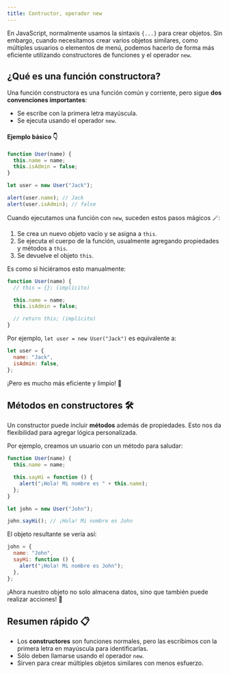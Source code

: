 ```yaml
---
title: Contructor, operador new
---
```


En JavaScript, normalmente usamos la sintaxis `{...}` para crear objetos. Sin embargo, cuando necesitamos crear varios objetos similares, como múltiples usuarios o elementos de menú, podemos hacerlo de forma más eficiente utilizando constructores de funciones y el operador `new`.

## ¿Qué es una función constructora?

Una función constructora es una función común y corriente, pero sigue **dos convenciones importantes**:

- Se escribe con la primera letra mayúscula.
- Se ejecuta usando el operador `new`.

#### Ejemplo básico 👇

```js
function User(name) {
  this.name = name;
  this.isAdmin = false;
}

let user = new User("Jack");

alert(user.name); // Jack
alert(user.isAdmin); // false
```

Cuando ejecutamos una función con `new`, suceden estos pasos mágicos 🪄:

1. Se crea un nuevo objeto vacío y se asigna a `this`.
2. Se ejecuta el cuerpo de la función, usualmente agregando propiedades y métodos a `this`.
3. Se devuelve el objeto `this`.

Es como si hiciéramos esto manualmente:

```js
function User(name) {
  // this = {}; (implícito)

  this.name = name;
  this.isAdmin = false;

  // return this; (implícito)
}
```

Por ejemplo, `let user = new User("Jack")` es equivalente a:

```js
let user = {
  name: "Jack",
  isAdmin: false,
};
```

¡Pero es mucho más eficiente y limpio! 🌟

## Métodos en constructores 🛠️

Un constructor puede incluir **métodos** además de propiedades. Esto nos da flexibilidad para agregar lógica personalizada.

Por ejemplo, creamos un usuario con un método para saludar:

```js
function User(name) {
  this.name = name;

  this.sayHi = function () {
    alert("¡Hola! Mi nombre es " + this.name);
  };
}

let john = new User("John");

john.sayHi(); // ¡Hola! Mi nombre es John
```

El objeto resultante se vería así:

```js
john = {
  name: "John",
  sayHi: function () {
    alert("¡Hola! Mi nombre es John");
  },
};
```

¡Ahora nuestro objeto no solo almacena datos, sino que también puede realizar acciones! 💪

## Resumen rápido 📋

- Los **constructores** son funciones normales, pero las escribimos con la primera letra en mayúscula para identificarlas.
- Sólo deben llamarse usando el operador `new`.
- Sirven para crear múltiples objetos similares con menos esfuerzo.
